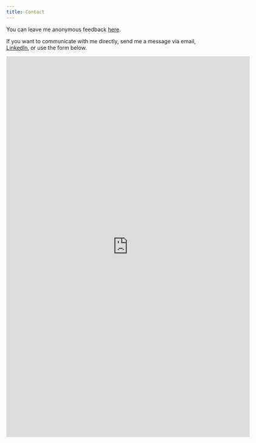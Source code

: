 ```yaml
---
title: Contact
---
```


You can leave me anonymous feedback [here](https://www.admonymous.co/forrestcrawford). 

If you want to communicate with me directly, send me a message via email, [LinkedIn](https://www.linkedin.com/in/forrest-w-crawford/), or use the form below. 


<iframe src="https://docs.google.com/forms/d/e/1FAIpQLSeYoV5S0wBY4BnaFWk60gnlt0jzgj-sQcF5rPqfFJuWQ9vCHQ/viewform?embedded=true" width="640" height="1000" frameborder="0" marginheight="0" marginwidth="0">Loading…</iframe>





